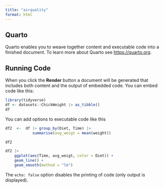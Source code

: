 ```yaml
---
title: "airquality"
format: html
---
```


## Quarto

Quarto enables you to weave together content and executable code into a finished document. To learn more about Quarto see <https://quarto.org>.

## Running Code

When you click the **Render** button a document will be generated that includes both content and the output of embedded code. You can embed code like this:

```r
library(tidyverse)
df <- datasets::ChickWeight |> as_tibble()
df

```

You can add options to executable code like this 


```r

df2  <-  df |> group_by(Diet, Time) |> 
            summarise(avg_weigt = mean(weight))

df2
```

```r
df2 |> 
    ggplot(aes(Time, avg_weigt, color = Diet)) +
    geom_line() +
    geom_smooth(method = "lm")
```


The `echo: false` option disables the printing of code (only output is displayed).

